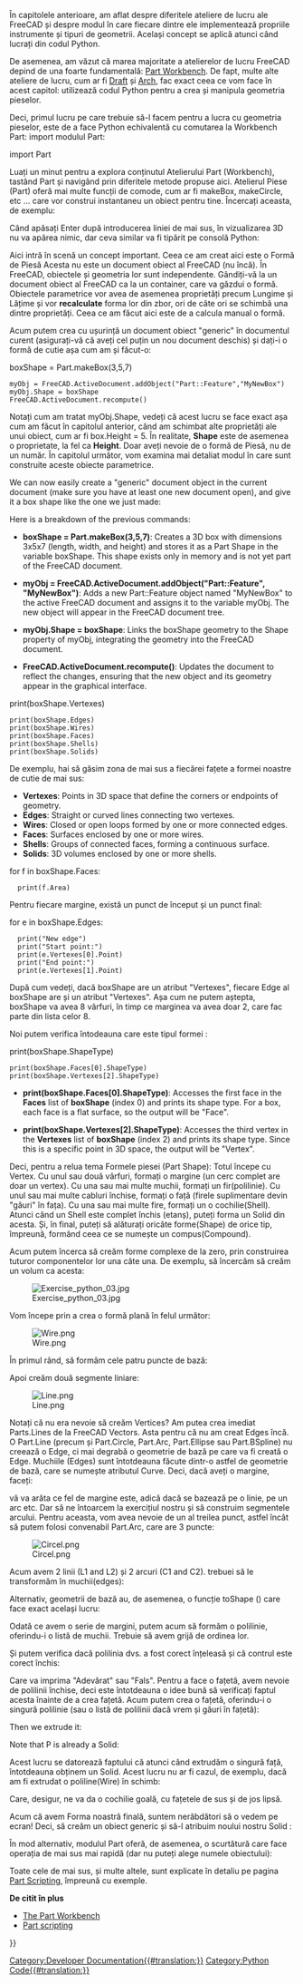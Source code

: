 <languages/>

{{Docnav
|[[Manual:A gentle introduction|A gentle introduction]]
|[[Manual:Creating parametric objects|Creating parametric objects]]
|[[Manual:Introduction|Manual start]]
|IconC=Crystal Clear manual.png
}}

{{Manual:TOC}}

<div class="mw-translate-fuzzy">
În capitolele anterioare, am aflat despre diferitele ateliere de lucru ale FreeCAD și despre modul în care fiecare dintre ele implementează propriile instrumente și tipuri de geometrii. Același concept se aplică atunci când lucrați din codul Python.
</div>

<div class="mw-translate-fuzzy">
De asemenea, am văzut că marea majoritate a atelierelor de lucru FreeCAD depind de una foarte fundamentală: [[Part Workbench]]. De fapt, multe alte ateliere de lucru, cum ar fi [[Draft_Workbench|Draft]] și [[Arch_Workbench|Arch]], fac exact ceea ce vom face în acest capitol: utilizează codul Python pentru a crea și manipula geometria pieselor.
</div>

<div class="mw-translate-fuzzy">
Deci, primul lucru pe care trebuie să-l facem pentru a lucra cu geometria pieselor, este de a face Python echivalentă cu comutarea la Workbench Part: import modulul Part:
</div>

{{Code|code=
import Part 
}}

import Part


<div class="mw-translate-fuzzy">
Luați un minut pentru a explora conținutul Atelierului Part (Workbench), tastând Part și navigând prin diferitele metode propuse aici. Atelierul Piese (Part) oferă mai multe funcții de comode, cum ar fi makeBox, makeCircle, etc ... care vor construi instantaneu un obiect pentru tine. Încercați aceasta, de exemplu:
</div>

{{Code|code=
Part.makeBox(3,5,7) 
}}

<div class="mw-translate-fuzzy">
Când apăsați Enter după introducerea liniei de mai sus, în vizualizarea 3D nu va apărea nimic, dar ceva similar va fi tipărit pe consolă Python:
</div>

{{Code|code=
<Solid object at 0x5f43600> 
}}

<div class="mw-translate-fuzzy">
Aici intră în scenă un concept important. Ceea ce am creat aici este o Formă de Piesă Acesta nu este un document obiect al FreeCAD (nu încă). În FreeCAD, obiectele și geometria lor sunt independente. Gândiți-vă la un document obiect al FreeCAD ca la un container, care va găzdui o formă. Obiectele parametrice vor avea de asemenea proprietăți precum Lungime și Lățime și vor '''recalculate''' forma lor din zbor, ori de câte ori se schimbă una dintre proprietăți. Ceea ce am făcut aici este de a calcula manual o formă.
</div>

<div class="mw-translate-fuzzy">
Acum putem crea cu ușurință un document obiect "generic" în documentul curent (asigurați-vă că aveți cel puțin un nou document deschis) și dați-i o formă de cutie așa cum am și  făcut-o:
</div>

boxShape = Part.makeBox(3,5,7)
 myObj = FreeCAD.ActiveDocument.addObject("Part::Feature","MyNewBox")
 myObj.Shape = boxShape
 FreeCAD.ActiveDocument.recompute()

<div class="mw-translate-fuzzy">
Notați cum am tratat myObj.Shape, vedeți că acest lucru se face exact așa cum am făcut în capitolul anterior, când am schimbat alte proprietăți ale unui obiect, cum ar fi box.Height = 5. În realitate, '''Shape''' este de asemenea o proprietate, la fel ca '''Height'''. Doar aveți nevoie de o formă de Piesă, nu de un număr. În capitolul următor, vom examina mai detaliat modul în care sunt construite aceste obiecte parametrice.
</div>

We can now easily create a "generic" document object in the current document (make sure you have at least one new document open), and give it a box shape like the one we just made:

{{Code|code=
boxShape = Part.makeBox(3,5,7)
myObj = FreeCAD.ActiveDocument.addObject("Part::Feature","MyNewBox")
myObj.Shape = boxShape
FreeCAD.ActiveDocument.recompute()
}}

Here is a breakdown of the previous commands:

*'''boxShape = Part.makeBox(3,5,7)''': Creates a 3D box with dimensions 3x5x7 (length, width, and height) and stores it as a Part Shape in the variable boxShape. This shape exists only in memory and is not yet part of the FreeCAD document.

* '''myObj = FreeCAD.ActiveDocument.addObject("Part::Feature", "MyNewBox")''': Adds a new Part::Feature object named "MyNewBox" to the active FreeCAD document and assigns it to the variable myObj. The new object will appear in the FreeCAD document tree.

* '''myObj.Shape = boxShape''': Links the boxShape geometry to the Shape property of myObj, integrating the geometry into the FreeCAD document.

* '''FreeCAD.ActiveDocument.recompute()''': Updates the document to reflect the changes, ensuring that the new object and its geometry appear in the graphical interface.

print(boxShape.Vertexes)
 print(boxShape.Edges)
 print(boxShape.Wires)
 print(boxShape.Faces)
 print(boxShape.Shells)
 print(boxShape.Solids)

<div class="mw-translate-fuzzy">
De exemplu, hai să găsim zona de mai sus a fiecărei fațete a formei noastre de cutie de mai sus:
</div>

* '''Vertexes''': Points in 3D space that define the corners or endpoints of geometry.
* '''Edges''': Straight or curved lines connecting two vertexes.
* '''Wires''': Closed or open loops formed by one or more connected edges.
* '''Faces''': Surfaces enclosed by one or more wires.
* '''Shells''': Groups of connected faces, forming a continuous surface.
* '''Solids''': 3D volumes enclosed by one or more shells.

for f in boxShape.Faces:
   print(f.Area)

{{Code|code=
print(boxShape.Vertexes)
print(boxShape.Edges)
print(boxShape.Wires)
print(boxShape.Faces)
print(boxShape.Shells)
print(boxShape.Solids)
}}

<div class="mw-translate-fuzzy">
Pentru fiecare margine, există un punct de început și un punct final:
</div>

{{Code|code=
for f in boxShape.Faces:
   print(f.Area)
}}

for e in boxShape.Edges:
   print("New edge")
   print("Start point:")
   print(e.Vertexes[0].Point)
   print("End point:")
   print(e.Vertexes[1].Point)

{{Code|code=
for e in boxShape.Edges:
   print("New edge")
   print("Start point:")
   print(e.Vertexes[0].Point)
   print("End point:")
   print(e.Vertexes[1].Point)
}}

După cum vedeți, dacă boxShape are un atribut "Vertexes", fiecare Edge al boxShape are și un atribut "Vertexes". Așa cum ne putem aștepta, boxShape va avea 8 vârfuri, în timp ce marginea va avea doar 2, care fac parte din lista celor 8.

Noi putem verifica întodeauna care este tipul formei :

{{Code|code=
print(boxShape.ShapeType)
print(boxShape.Faces[0].ShapeType)
print(boxShape.Vertexes[2].ShapeType)
}}

print(boxShape.ShapeType)
 print(boxShape.Faces[0].ShapeType)
 print(boxShape.Vertexes[2].ShapeType)

*'''print(boxShape.Faces[0].ShapeType)''': Accesses the first face in the '''Faces''' list of '''boxShape''' (index 0) and prints its shape type. For a box, each face is a flat surface, so the output will be "Face".

*'''print(boxShape.Vertexes[2].ShapeType)''': Accesses the third vertex in the '''Vertexes''' list of '''boxShape''' (index 2) and prints its shape type. Since this is a specific point in 3D space, the output will be "Vertex".

<div class="mw-translate-fuzzy">
Deci, pentru a relua tema Formele piesei (Part Shape): Totul începe cu Vertex. Cu unul sau două vârfuri, formați o margine (un cerc complet are doar un vertex). Cu una sau mai multe muchii, formați un fir(polilinie). Cu unul sau mai multe cabluri închise, formați o față (firele suplimentare devin "găuri" în fața). Cu una sau mai multe fire, formați un o cochilie(Shell). Atunci când un Shell este complet închis (etanș), puteți forma un Solid din acesta. Și, în final, puteți să alăturați oricâte forme(Shape) de orice tip, împreună, formând ceea ce se numește un compus(Compound).
</div>

Acum putem încerca să creăm forme complexe de la zero, prin construirea tuturor componentelor lor una câte una. De exemplu, să încercăm să creăm un volum ca acesta:

[[Image:Exercise_python_03.jpg]]

Vom începe prin a crea o formă plană în felul următor:

[[Image:Wire.png]]

În primul rând, să formăm cele patru puncte de bază:

{{Code|code=
V1 = FreeCAD.Vector(0,10,0)
V2 = FreeCAD.Vector(30,10,0)
V3 = FreeCAD.Vector(30,-10,0)
V4 = FreeCAD.Vector(0,-10,0)
}}

Apoi creăm două segmente liniare:

[[Image:Line.png]]

{{Code|code=
L1 = Part.LineSegment(V1,V2)
L2 = Part.LineSegment(V4,V3)
}}

<div class="mw-translate-fuzzy">
Notați că nu era nevoie să creăm Vertices? Am putea crea imediat Parts.Lines de la FreeCAD Vectors. Asta pentru că nu am creat Edges încă. O Part.Line (precum și Part.Circle, Part.Arc, Part.Ellipse sau Part.BSpline) nu creează o Edge, ci mai degrabă o geometrie de bază pe care va fi creată o Edge. Muchiile (Edges) sunt întotdeauna făcute dintr-o astfel de geometrie de bază, care se numește atributul Curve. Deci, dacă aveți o margine, faceți:
</div>

{{Code|code=
print(Edge.Curve) 
}}

<div class="mw-translate-fuzzy">
vă va arăta ce fel de margine este, adică dacă se bazează pe o linie, pe un arc etc. Dar să ne întoarcem la exercițiul nostru și să construim segmentele arcului. Pentru aceasta, vom avea nevoie de un al treilea punct, astfel încât să putem folosi convenabil Part.Arc, care are 3 puncte:
</div>

[[Image:Circel.png]]

{{Code|code=
VC1 = FreeCAD.Vector(-10,0,0)
C1 = Part.Arc(V1,VC1,V4)
VC2 = FreeCAD.Vector(40,0,0)
C2 = Part.Arc(V2,VC2,V3)
}}

Acum avem 2 linii (L1 and L2) și 2 arcuri (C1 and C2). trebuei să le transformăm în muchii(edges):

{{Code|code=
E1 = Part.Edge(L1)
E2 = Part.Edge(L2)
E3 = Part.Edge(C1)
E4 = Part.Edge(C2)
}}

<div class="mw-translate-fuzzy">
Alternativ, geometrii de bază au, de asemenea, o funcție toShape () care face exact același lucru:
</div>

{{Code|code=
E1 = L1.toShape()
E2 = L2.toShape()
 ...
}}

<div class="mw-translate-fuzzy">
Odată ce avem o serie de margini, putem acum să formăm o polilinie, oferindu-i o listă de muchii. Trebuie să avem grijă de ordinea lor.
</div> 

{{Code|code=
W = Part.Wire([E1,E4,E2,E3]) 
}}

<div class="mw-translate-fuzzy">
Și putem verifica dacă polilinia dvs. a fost corect înțeleasă și că contrul este corect închis:
</div>

{{Code|code=
print( W.isClosed() ) 
}}

<div class="mw-translate-fuzzy">
Care va imprima "Adevărat" sau "Fals". Pentru a face o fațetă, avem nevoie de polilinii închise, deci este întotdeauna o idee bună să verificați faptul acesta înainte de a crea fațetă. Acum putem crea o fațetă, oferindu-i o singură polilinie (sau o listă de polilinii dacă vrem și găuri în fațetă):
</div>

{{Code|code=
F = Part.Face(W) 
}}

Then we extrude it:

{{Code|code=
P = F.extrude(FreeCAD.Vector(0,0,10)) 
}}

<div class="mw-translate-fuzzy">
Note that P is already a Solid:
</div>

{{Code|code=
print(P.ShapeType) 
}}

<div class="mw-translate-fuzzy">
Acest lucru se datorează faptului că atunci când extrudăm o singură față, întotdeauna obținem un Solid. Acest lucru nu ar fi cazul, de exemplu, dacă am fi extrudat o poliline(Wire) în schimb:
</div>

{{Code|code=
S = W.extrude(FreeCAD.Vector(0,0,10))
print(S.ShapeType)
}}

Care, desigur, ne va da o cochilie goală, cu fațetele de sus și de jos lipsă.

Acum că avem Forma noastră finală, suntem nerăbdători să o vedem pe ecran! Deci, să creăm un obiect generic și să-l atribuim noului nostru Solid :

{{Code|code=
myObj2 = FreeCAD.ActiveDocument.addObject("Part::Feature","My_Strange_Solid")
myObj2.Shape = P
FreeCAD.ActiveDocument.recompute()
}}

În mod alternativ, modulul Part oferă, de asemenea, o scurtătură care face operația de mai sus mai rapidă (dar nu puteți alege numele obiectului):

{{Code|code=
Part.show(P) 
}}

Toate cele de mai sus, și multe altele, sunt explicate în detaliu pe pagina [[Topological_data_scripting | Part Scripting]], împreună cu exemple.

'''De citit în plus'''

* [[Part_Workbench|The Part Workbench]]
* [[Topological_data_scripting|Part scripting]]


{{Docnav
|[[Manual:A gentle introduction|A gentle introduction]]
|[[Manual:Creating parametric objects|Creating parametric objects]]
|[[Manual:Introduction|Manual start]]
|IconC=Crystal Clear manual.png
}}

{{Powerdocnavi{{#translation:}}}}
[[Category:Developer Documentation{{#translation:}}]]
[[Category:Python Code{{#translation:}}]]
{{clear}}